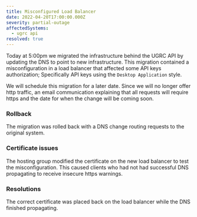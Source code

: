 ```yaml
---
title: Misconfigured Load Balancer
date: 2022-04-20T17:00:00.000Z
severity: partial-outage
affectedSystems:
  - ugrc api
resolved: true
---
```



Today at 5:00pm we migrated the infrastructure behind the UGRC API by updating the DNS to point to new infrastructure. This migration contained a misconfiguration in a load balancer that affected some API keys authorization; Specifically API keys using the `Desktop Application` style.

We will schedule this migration for a later date. Since we will no longer offer http traffic, an email communication explaining that all requests will require https and the date for when the change will be coming soon.

### Rollback

<Update date="2022-04-21T11:34:00.000Z">
  The migration was rolled back with a DNS change routing requests to the original system.
</Update>

### Certificate issues

<Update date="2022-04-21T11:56:00.000Z">
  The hosting group modified the certificate on the new load balancer to test the misconfiguration. This caused clients
  who had not had successful DNS propagating to receive insecure https warnings.
</Update>

### Resolutions

<Update date="2022-04-21T12:23:00.000Z">
  The correct certificate was placed back on the load balancer while the DNS finished propagating.
</Update>
